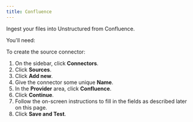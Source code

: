 ```yaml
---
title: Confluence
---
```


Ingest your files into Unstructured from Confluence.

You'll need:


<ConfluencePrerequisites />

To create the source connector:

1. On the sidebar, click **Connectors**.
2. Click **Sources**.
3. Click **Add new**.
4. Give the connector some unique **Name**.
5. In the **Provider** area, click **Confluence**.
6. Click **Continue**. 
7. Follow the on-screen instructions to fill in the fields as described later on this page.
8. Click **Save and Test**.


<ConfluenceFields />